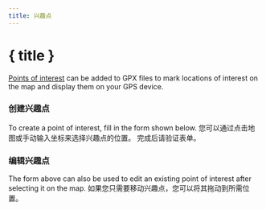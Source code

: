 ```yaml
---
title: 兴趣点
---
```


<script>
</script>

# <MapPin size="24" class="inline-block" style="margin-bottom: 5px" /> { title }

[Points of interest](../gpx) can be added to GPX files to mark locations of interest on the map and display them on your GPS device.

### 创建兴趣点

To create a point of interest, fill in the form shown below.
您可以通过点击地图或手动输入坐标来选择兴趣点的位置。
完成后请验证表单。

<div class="flex flex-row justify-center">
    <Waypoint class="text-foreground p-3 border rounded-md shadow-lg" />
</div>

### 编辑兴趣点

The form above can also be used to edit an existing point of interest after selecting it on the map.
如果您只需要移动兴趣点，您可以将其拖动到所需位置。

